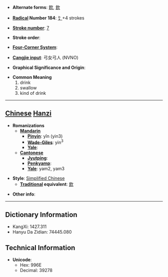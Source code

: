 * '''Alternate forms''': [[飮]], [[飲]]

* '''[[Wiktionary:Chinese radical index| Radical]] Number 184''': [[Wiktionary:Chinese radical index 饣|饣]]+4 strokes

* '''[[Wiktionary:Chinese total strokes index|Stroke number]]''': [[Wiktionary:Chinese total strokes index 7|7]]

* '''Stroke order''': 

* '''[[Wiktionary:Chinese four corner index|Four-Corner System]]''': 

* '''[[Wiktionary:Chinese Cangjie index|Cangjie input]]''': 弓女弓人 (NVNO)

* '''Graphical Significance and Origin''': 

* '''Common Meaning'''
*#drink
*# swallow
*# kind of drink


----

== [[Chinese]] [[Hanzi]] ==

* '''Romanizations'''
** '''[[Mandarin]]'''
*** '''[[Pinyin]]''': yǐn (yin3)
*** '''[[Wade-Giles]]''': yin<sup>3</sup>
*** '''[[Yale]]''': 
** '''[[Cantonese]]'''
*** '''[[Jyutping]]''':
*** '''[[Penkyamp]]''': 
*** '''[[Yale]]''': yam2, yam3

* '''Style''': [[Simplified Chinese]] 
** '''[[Traditional Chinese|Traditional]] equivalent''': [[飲]]

* '''Other info''': 

----

== Dictionary Information ==

* KangXi: 1427.311
* Hanyu Da Zidian: 74445.080

== Technical Information ==

* '''Unicode''':
** Hex: 996E
** Decimal: 39278